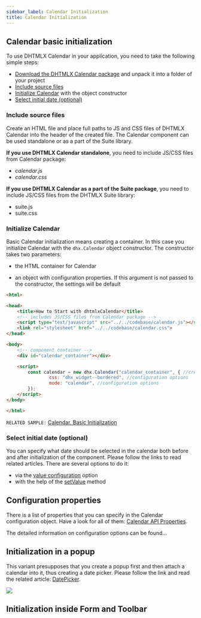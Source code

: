 ```yaml
---
sidebar_label: Calendar Initialization
title: Calendar Initialization
---
```

## Calendar basic initialization 

To use DHTMLX Calendar in your application, you need to take the following simple steps:

- [Download the DHTMLX Calendar package](https://dhtmlx.com/docs/products/dhtmlxCalendar/download.shtml) and unpack it into a folder of your project
- [Include source files](#Include-source-files)
- [Initialize Calendar](#initializecalendar) with the object constructor
- [Select initial date (optional)](#selectinitialdateoptional)

### Include source files

Create an HTML file and place full paths to JS and CSS files of DHTMLX Calendar into the header of the created file. The Calendar component can be used standalone or as a part of the Suite library.

**If you use DHTMLX Calendar standalone**, you need to include JS/CSS files from Calendar package:

- *calendar.js*
- *calendar.css*

**If you use DHTMLX Calendar as a part of the Suite package**, you need to include JS/CSS files from the DHTMLX Suite library:

- suite.js
- suite.css

### Initialize Calendar

Basic Calendar initialization means creating a container. In this case you initialize Calendar with the `dhx.Calendar` object constructor. The constructor takes two parameters: 

- the HTML container for Calendar

- an object with configuration properties. If this argument is not passed to the constructor, the settings will be default

~~~html
<html>

<head>
	<title>How to Start with dhtmlxCalendar</title>
	<!-- includes JS/CSS files from Calendar package -->
	<script type="text/javascript" src="../../codebase/calendar.js"></script>
	<link rel="stylesheet" href="../../codebase/calendar.css">
</head>

<body>
	<!-- component container -->
	<div id="calendar_container"></div>

	<script>
		const calendar = new dhx.Calendar("calendar_container", { //creating dhtmlxCalendar
		        css: "dhx_widget--bordered", //configuration options
	            mode: "calendar", //configuration options
		});
	</script>
</body>

</html>
~~~

`RELATED SAMPLE:` [Calendar. Basic Initialization](https://snippet.dhtmlx.com/xcw19e52)

### Select initial date (optional)

You can specify what date should be selected in the calendar both before and after initialization of the component.  Please follow the links to read related articles. There are several options to do it:

- via the [value configuration](configuring#initially-selected-date) option 
- with the help of the [setValue](operating_calendar) method

## Configuration properties

There is a list of properties that you can specify in the Calendar configuration object. Have a look for all of them: [Calendar API Properties](http://localhost:3000/calendar/api/api_overview#properties). 

The detailed information on configuration options can be found...

## Initialization in a popup
This variant presupposes that you create a popup first and then attach a calendar into it, thus creating a date picker. Please follow the link and read the related article: [DatePicker](calendar/datepicker.md).

![](../assets/calendar/date_picker.png)

## Initialization inside Form and Toolbar
